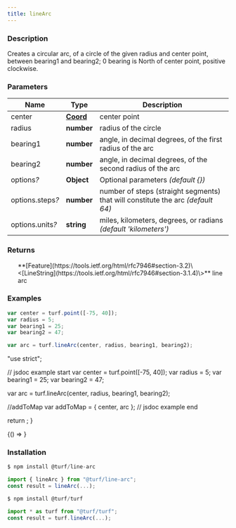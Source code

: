 ```yaml
---
title: lineArc
---
```



### Description

Creates a circular arc, of a circle of the given radius and center point, between bearing1 and bearing2;
0 bearing is North of center point, positive clockwise.

### Parameters

| Name                  | Type                                                           | Description                                                                     |
| --------------------- | -------------------------------------------------------------- | ------------------------------------------------------------------------------- |
| center                | **[Coord](https://tools.ietf.org/html/rfc7946#section-3.1.1)** | center point                                                                    |
| radius                | **number**                                                     | radius of the circle                                                            |
| bearing1              | **number**                                                     | angle, in decimal degrees, of the first radius of the arc                       |
| bearing2              | **number**                                                     | angle, in decimal degrees, of the second radius of the arc                      |
| options<i>?</i>       | **Object**                                                     | Optional parameters _(default \{\})_                                            |
| options.steps<i>?</i> | **number**                                                     | number of steps (straight segments) that will constitute the arc _(default 64)_ |
| options.units<i>?</i> | **string**                                                     | miles, kilometers, degrees, or radians _(default 'kilometers')_                 |

### Returns

<ul>
  **[Feature](https://tools.ietf.org/html/rfc7946#section-3.2)\<[LineString](https://tools.ietf.org/html/rfc7946#section-3.1.4)\>** line arc

</ul>

### Examples

```javascript
var center = turf.point([-75, 40]);
var radius = 5;
var bearing1 = 25;
var bearing2 = 47;

var arc = turf.lineArc(center, radius, bearing1, bearing2);
```

  "use strict";

  // jsdoc example start
  var center = turf.point([-75, 40]);
  var radius = 5;
  var bearing1 = 25;
  var bearing2 = 47;

  var arc = turf.lineArc(center, radius, bearing1, bearing2);

  //addToMap
  var addToMap = { center, arc };
  // jsdoc example end

  return <ExampleMap addToMap={addToMap} />;
}

<!-- prettier-ignore -->
<BrowserOnly>{() => <Map0 />}</BrowserOnly>

### Installation

```javascript
$ npm install @turf/line-arc

import { lineArc } from "@turf/line-arc";
const result = lineArc(...);
```

```javascript
$ npm install @turf/turf

import * as turf from "@turf/turf";
const result = turf.lineArc(...);
```
